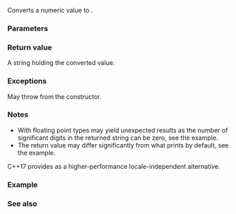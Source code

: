 {{cpp/title|to_string}}
{{cpp/string/basic_string/navbar}}
{{dcl begin}}
{{dcl header|string}}
{{dcl|num=1|since=c++11|
std::string to_string( int value );
}}
{{dcl|num=2|since=c++11|
std::string to_string( long value );
}}
{{dcl|num=3|since=c++11|
std::string to_string( long long value );
}}
{{dcl|num=4|since=c++11|
std::string to_string( unsigned value );
}}
{{dcl|num=5|since=c++11|
std::string to_string( unsigned long value );
}}
{{dcl|num=6|since=c++11|
std::string to_string( unsigned long long value );
}}
{{dcl|num=7|since=c++11|
std::string to_string( float value );
}}
{{dcl|num=8|since=c++11|
std::string to_string( double value );
}}
{{dcl|num=9|since=c++11|
std::string to_string( long double value );
}}
{{dcl end}}

Converts a numeric value to {{lc|std::string}}.

{{rrev multi|until1=c++26
|rev1=
Let {{tti|buf}} be an internal to the conversion functions buffer, sufficiently large to contain the result of conversion.

@1@ Converts a signed integer to a string as if by {{c|std::sprintf(buf, "%d", value)}}.
@2@ Converts a signed integer to a string as if by {{c|std::sprintf(buf, "%ld", value)}}.
@3@ Converts a signed integer to a string as if by {{c|std::sprintf(buf, "%lld", value)}}.
@4@ Converts an unsigned integer to a string as if by {{c|std::sprintf(buf, "%u", value)}}.
@5@ Converts an unsigned integer to a string as if by {{c|std::sprintf(buf, "%lu", value)}}.
@6@ Converts an unsigned integer to a string as if by {{c|std::sprintf(buf, "%llu", value)}}.
@7,8@ Converts a floating point value to a string as if by {{c|std::sprintf(buf, "%f", value)}}.
@9@ Converts a floating point value to a string as if by {{c|std::sprintf(buf, "%Lf", value)}}.
|rev2=
@1-9@ Converts a numeric value to a string as if by {{c|std::format("{}", value)}}.
}}

===Parameters===
{{par begin}}
{{par|value|a numeric value to convert}}
{{par end}}

===Return value===
A string holding the converted value.

===Exceptions===
May throw {{lc|std::bad_alloc}} from the {{lc|std::string}} constructor.

===Notes===
* With floating point types {{tt|std::to_string}} may yield unexpected results as the number of significant digits in the returned string can be zero, see the example.
* The return value may differ significantly from what {{tt|std::cout}} prints by default, see the example.
{{rrev|until=c++26|
* {{tt|std::to_string}} relies on the current C locale for formatting purposes, and therefore concurrent calls to {{tt|std::to_string}} from multiple threads may result in partial serialization of calls.
** The results of overloads for integer types do not rely on the current C locale, and thus implementations generally avoid access to the current C locale in these overloads for both correctness and performance. However, such avoidance is not guaranteed by the standard.
}}

C++17 provides {{ltt|cpp/utility/to_chars|std::to_chars}} as a higher-performance locale-independent alternative.

{{feature test macro|__cpp_lib_to_string|Redefining {{tt|std::to_string}} in terms of {{lc|std::format}}|std=C++26|value=202306L}}

===Example===
{{example
|code=
#include &lt;cstdio&gt;
#include &lt;format&gt;
#include &lt;initializer_list&gt;
#include &lt;iostream&gt;
#include &lt;string&gt;

#if __cpp_lib_to_string &gt;= 202306L
constexpr auto revision() { return " (post C++26)"; }
#else
constexpr auto revision() { return " (pre C++26)"; }
#endif

int main()
{
    for (const double f : {1.23456789555555, 23.43, 1e-9, 1e40, 1e-40, 123456789.0})
    {
        std::cout &lt;&lt; "to_string:\t" &lt;&lt; std::to_string(f) &lt;&lt; revision() &lt;&lt; '\n';

        // Before C++26, the output of std::to_string matches std::printf.
        std::printf("printf:\t\t%f\n", f);

        // As of C++26, the output of std::to_string matches std::format.
        std::cout &lt;&lt; std::format("format:\t\t{}\n", f);

        std::cout &lt;&lt; "std::cout:\t" &lt;&lt; f &lt;&lt; "\n\n";
    }
}
|p=true
|output=
to_string:      1.234568 (pre C++26)
printf:         1.234568
format:         1.23456789555555
std::cout:      1.23457

to_string:      23.430000 (pre C++26)
printf:         23.430000
format:         23.43
std::cout:      23.43

to_string:      0.000000 (pre C++26)
printf:         0.000000
format:         1e-09
std::cout:      1e-09

to_string:      10000000000000000303786028427003666890752.000000 (pre C++26)
printf:         10000000000000000303786028427003666890752.000000
format:         1e+40
std::cout:      1e+40

to_string:      0.000000 (pre C++26)
printf:         0.000000
format:         1e-40
std::cout:      1e-40

to_string:      123456789.000000 (pre C++26)
printf:         123456789.000000
format:         123456789
std::cout:      1.23457e+08
}}

===See also===
{{dsc begin}}
{{dsc inc|cpp/string/basic_string/dsc to_wstring}}
{{dsc inc|cpp/string/basic_string/dsc stoul}}
{{dsc inc|cpp/string/basic_string/dsc stol}}
{{dsc inc|cpp/string/basic_string/dsc stof}}
{{dsc inc|cpp/utility/dsc to_chars}}
{{dsc end}}

{{langlinks|de|es|fr|it|ja|pt|ru|zh}}